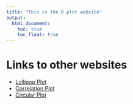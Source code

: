```yaml
---
title: "This is the R plot website"
output: 
  html_document:
    toc: true
    toc_float: true
---
```


# Links to other websites

* [Lollipop Plot](lollipop_plot.html)
* [Correlation Plot](corr_plot.html)
* [Circular Plot](circular_plot.html)



